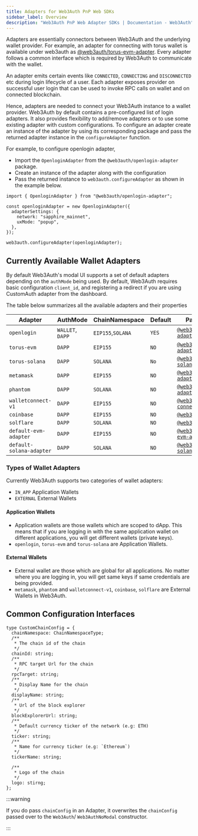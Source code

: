 ```yaml
---
title: Adapters for Web3Auth PnP Web SDKs
sidebar_label: Overview
description: "Web3Auth PnP Web Adapter SDKs | Documentation - Web3Auth"
---
```


Adapters are essentially connectors between Web3Auth and the underlying wallet provider. For
example, an adapter for connecting with torus wallet is available under web3auth as
[@web3auth/torus-evm-adapter](/sdk/pnp/web/adapters/torus-evm). Every adapter follows a common
interface which is required by Web3Auth to communicate with the wallet.

An adapter emits certain events like `CONNECTED`, `CONNECTING` and `DISCONNECTED` etc during login
lifecycle of a user. Each adapter exposes provider on successful user login that can be used to
invoke RPC calls on wallet and on connected blockchain.

Hence, adapters are needed to connect your Web3Auth instance to a wallet provider. Web3Auth by
default contains a pre-configured list of login adapters. It also provides flexibility to add/remove
adapters or to use some existing adapter with custom configurations. To configure an adapter create
an instance of the adapter by using its corresponding package and pass the returned adapter instance
in the `configureAdapter` function.

For example, to configure openlogin adapter,

- Import the `OpenloginAdapter` from the `@web3auth/openlogin-adapter` package.
- Create an instance of the adapter along with the configuration
- Pass the returned instance to `web3auth.configureAdapter` as shown in the example below.

```tsx
import { OpenloginAdapter } from "@web3auth/openlogin-adapter";

const openloginAdapter = new OpenloginAdapter({
  adapterSettings: {
    network: "sapphire_mainnet",
    uxMode: "popup",
  },
});

web3auth.configureAdapter(openloginAdapter);
```

## Currently Available Wallet Adapters

By default Web3Auth's modal UI supports a set of default adapters depending on the `authMode` being
used. By default, Web3Auth requires basic configuration `client_id`, and registering a redirect if
you are using CustomAuth adapter from the dashboard.

The table below summarizes all the available adapters and their properties

| Adapter                  | AuthMode         | ChainNamespace    | Default | Package Name                                                                     |
| ------------------------ | ---------------- | ----------------- | ------- | -------------------------------------------------------------------------------- |
| `openlogin`              | `WALLET`, `DAPP` | `EIP155`,`SOLANA` | `YES`   | [`@web3auth/openlogin-adapter`](/sdk/pnp/web/adapters/openlogin)                 |
| `torus-evm`              | `DAPP`           | `EIP155`          | `NO`    | [`@web3auth/torus-evm-adapter`](/sdk/pnp/web/adapters/torus-evm)                 |
| `torus-solana`           | `DAPP`           | `SOLANA`          | `No`    | [`@web3auth/torus-solana-adapter`](/sdk/pnp/web/adapters/torus-solana)           |
| `metamask`               | `DAPP`           | `EIP155`          | `NO`    | [`@web3auth/metamask-adapter`](/sdk/pnp/web/adapters/metamask)                   |
| `phantom`                | `DAPP`           | `SOLANA`          | `NO`    | [`@web3auth/phantom-adapter`](/sdk/pnp/web/adapters/phantom)                     |
| `walletconnect-v1`       | `DAPP`           | `EIP155`          | `NO`    | [`@web3auth/wallet-connect-v1-adapter`](/sdk/pnp/web/adapters/wallet-connect-v1) |
| `coinbase`               | `DAPP`           | `EIP155`          | `NO`    | [`@web3auth/coinbase`](/sdk/pnp/web/adapters/coinbase)                           |
| `solflare`               | `DAPP`           | `SOLANA`          | `NO`    | [`@web3auth/solflare`](/sdk/pnp/web/adapters/solflare)                           |
| `default-evm-adapter`    | `DAPP`           | `EIP155`          | `NO`    | [`@web3auth/default-evm-adapter`](/sdk/pnp/web/adapters)                         |
| `default-solana-adapter` | `DAPP`           | `SOLANA`          | `NO`    | [`@web3auth/default-solana-adapter`](/sdk/pnp/web/adapters)                      |

### Types of Wallet Adapters

Currently Web3Auth supports two categories of wallet adapters:

- `IN_APP` Application Wallets
- `EXTERNAL` External Wallets

#### Application Wallets

- Application wallets are those wallets which are scoped to dApp. This means that if you are logging
  in with the same application wallet on different applications, you will get different wallets
  (private keys).
- `openlogin`, `torus-evm` and `torus-solana` are Application Wallets.

#### External Wallets

- External wallet are those which are global for all applications. No matter where you are logging
  in, you will get same keys if same credentials are being provided.
- `metamask`, `phantom` and `walletconnect-v1`, `coinbase`, `solflare` are External Wallets in
  Web3Auth.

## Common Configuration Interfaces

```tsx
type CustomChainConfig = {
  chainNamespace: ChainNamespaceType;
  /**
   * The chain id of the chain
   */
  chainId: string;
  /**
   * RPC target Url for the chain
   */
  rpcTarget: string;
  /**
   * Display Name for the chain
   */
  displayName: string;
  /**
   * Url of the block explorer
   */
  blockExplorerUrl: string;
  /**
   * Default currency ticker of the network (e.g: ETH)
   */
  ticker: string;
  /**
   * Name for currency ticker (e.g: `Ethereum`)
   */
  tickerName: string;

  /**
   * Logo of the chain
   */
  logo: stirng;
};
```

:::warning

If you do pass `chainConfig` in an Adapter, it overwrites the `chainConfig` passed over to the
`Web3Auth`/ `Web3AuthNoModal` constructor.

:::
